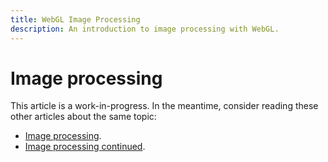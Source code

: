 ```yaml
---
title: WebGL Image Processing
description: An introduction to image processing with WebGL.
---
```

# Image processing

This article is a work-in-progress. In the meantime,
consider reading these other articles about the same topic:

- [Image processing](https://webgl2fundamentals.org/webgl/lessons/webgl-image-processing.html).
- [Image processing continued](https://webgl2fundamentals.org/webgl/lessons/webgl-image-processing-continued.html).
